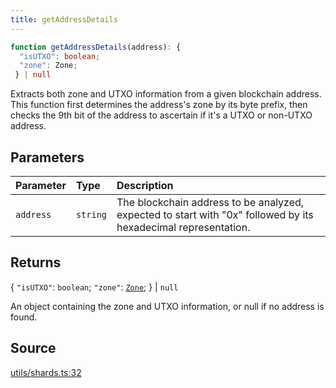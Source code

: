 ```yaml
---
title: getAddressDetails
---
```


```ts
function getAddressDetails(address): {
  "isUTXO": boolean;
  "zone": Zone;
 } | null
```

Extracts both zone and UTXO information from a given blockchain address. This function first determines the address's
zone by its byte prefix, then checks the 9th bit of the address to ascertain if it's a UTXO or non-UTXO address.

## Parameters

| Parameter | Type | Description |
| :------ | :------ | :------ |
| `address` | `string` | The blockchain address to be analyzed, expected to start with "0x" followed by its<br />  hexadecimal representation. |

## Returns

\{
  `"isUTXO"`: `boolean`;
  `"zone"`: [`Zone`](/content/enumerations/Zone);
 \} \| `null`

An object containing the zone and UTXO information, or null if no address is found.

## Source

[utils/shards.ts:32](https://github.com/dominant-strategies/quais.js/blob/9bfb949cc06bcfbb7d38a4e546f9ef7f1b4677ea/src/utils/shards.ts#L32)
